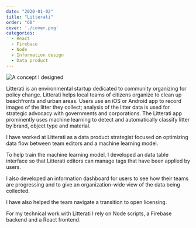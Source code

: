 ```yaml
---
date: "2020-01-02"
title: "Litterati"
order: "60"
cover: './cover.png'
categories:
  - React
  - Firebase
  - Node
  - Information design
  - Data product
---
```


![A concept I designed](cover.png)

Litterati is an environmental startup dedicated to community organizing for policy change. Litterati helps local teams of citizens organize to clean up beachfronts and urban areas. Users use an iOS or Android app to record images of the litter they collect; analysis of the litter data is used for strategic advocacy with governments and corporations. The Litterati app prominently uses machine learning to detect and automatically classify litter by brand, object type and material.

I have worked at Litterati as a data product strategist focused on optimizing data flow between team editors and a machine learning model. 

To help train the machine learning model, I developed an data table interface so that Litterati editors can manage tags that have been applied by users.

I also developed an information dashboard for users to see how their teams are progressing and to give an organization-wide view of the data being collected. 

I have also helped the team navigate a transition to open licensing.

For my technical work with Litterati I rely on Node scripts, a Firebase backend and a React frontend.

